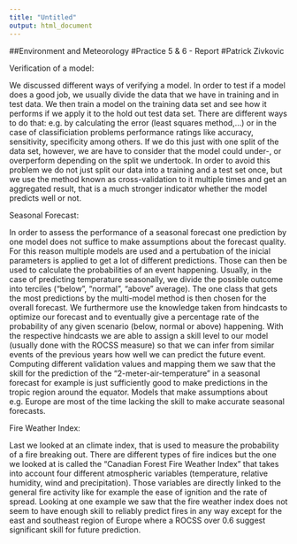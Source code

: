 ```yaml
---
title: "Untitled"
output: html_document
---
```


##Environment and Meteorology
#Practice 5 & 6 - Report
#Patrick Zivkovic

Verification of a model:

We discussed different ways of verifying a model. In order to test if a model does a good job, we usually divide the data that we have in training and in test data. We then train a model on the training data set and see how it performs if we apply it to the hold out test data set. There are different ways to do that: e.g. by calculating the error (least squares method,...) or in the case of classificiation problems performance ratings like accuracy, sensitivity, specificity among others. If we do this just with one split of the data set, however, we are have to consider that the model could under-, or overperform depending on the split we undertook. In order to avoid this problem we do not just split our data into a training and a test set once, but we use the method known as cross-validation to it multiple times and get an aggregated result, that is a much stronger indicator whether the model predicts well or not.

Seasonal Forecast:

In order to assess the performance of a seasonal forecast one prediction by one model does not suffice to make assumptions about the forecast quality. For this reason multiple models are used and a pertubation of the inicial parameters is applied to get a lot of different predictions. Those can then be used to calculate the probabilities of an event happening. Usually, in the case of predicting temperature seasonally, we divide the possible outcome into terciles ("below", "normal", "above" average). The one class that gets the most predictions by the multi-model method is then chosen for the overall forecast. We furthermore use the knowledge taken from hindcasts to optimize our forecast and to eventually give a percentage rate of the probability of any given scenario (below, normal or above) happening.
With the respective hindcasts we are able to assign a skill level to our model (usually done with the ROCSS measure) so that we can infer from similar events of the previous years how well we can predict the future event.
Computing different validation values and mapping them we saw that the skill for the prediction of the "2-meter-air-temperature" in a seasonal forecast for example is just sufficiently good to make predictions in the tropic region around the equator. Models that make assumptions about e.g. Europe are most of the time lacking the skill to make accurate seasonal forecasts.

Fire Weather Index:

Last we looked at an climate index, that is used to measure the probability of a fire breaking out. There are different types of fire indices but the one we looked at is called the "Canadian Forest Fire Weather Index" that takes into account four different atmospheric variables (temperature, relative humidity, wind and precipitation). Those variables are directly linked to the general fire activity like for example the ease of ignition and the rate of spread. Looking at one example we saw that the fire weather index does not seem to have enough skill to reliably predict fires in any way except for the east and southeast region of Europe where a ROCSS over 0.6 suggest significant skill for future prediction.